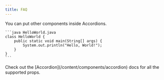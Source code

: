 ```yaml
---
title: FAQ
---
```


<AccordionGroup>
  <Accordion title="FAQ without Icon">
    You can put other components inside Accordions.

    ```java HelloWorld.java
    class HelloWorld {
        public static void main(String[] args) {
            System.out.println("Hello, World!");
        }
    }
    ```

  </Accordion>

  <Accordion title="FAQ without Icon">
    Check out the [Accordion](/content/components/accordion) docs for all the supported props.
  </Accordion>
</AccordionGroup>
